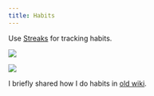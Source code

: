 ```yaml
---
title: Habits
---
```


Use [Streaks](https://streaksapp.com/) for tracking habits.

![](https://raw.githubusercontent.com/nikitavoloboev/media/main/nikiv.dev/25-sept/habits.png)

![](https://raw.githubusercontent.com/nikitavoloboev/media/main/nikiv.dev/25-sept/habits2.png)

I briefly shared how I do habits in [old wiki](https://wiki.nikiv.dev/focusing/habits).
